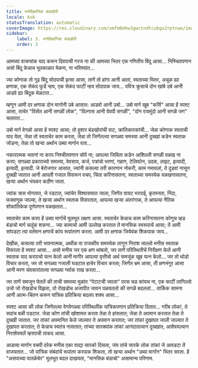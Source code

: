 ```yaml
---
title: मनोवैज्ञानिक बंडखोरी
locale: kok
statusTranslation: automatic
coverImage: https://res.cloudinary.com/xmfm6mhw3gwctndtcubgx2rptnae/image/upload/v1740468922/small_cover_tratado_de_psicologia_revolucionaria_a4c0dca4e0.webp
sidebar:
    label: 3. मनोवैज्ञानिक बंडखोरी
    order: 3
---
```

आमच्या वाचप्यांक याद करून दिवपाची गरज ना की आमच्या भितर एक गणितीय बिंदू आसा... निश्र्चितपणान असो बिंदू केन्नाच भूतकाळार मेळना, ना भविश्यांत...

ज्या कोणाक तो गूढ बिंदू सोदपाची इत्सा आसा, ताणें तो हांगा आनी आतां, स्वताच्या भितर, अचूक ह्या क्षणाक, एक सेकंद फुडें न्हय, एक सेकंद फाटीं न्हय सोदपाक जाय... पवित्र क्रुसाचे दोन खांबे उबे आनी आडवे ह्या बिंदूक मेळटात...

म्हणून आमी दर क्षणाक दोन मार्गानी उबे आसात: आडवो आनी उबो... उबो मार्ग खूब "कर्सि" आसा हें स्पश्ट आसा, ताचेर "विसेंत आनी सगळीं लोक", "विल्गास आनी येवपी सगळीं", "दॉन रायमुंदो आनी सगळें जग" चलतात...

उबो मार्ग वेगळो आसा हें स्पश्ट आसा; तो हुशार बंडखोरांची वाट, क्रांतिकारकांची... जेन्ना कोणाक स्वताची याद येता, जेन्ना तो स्वताचेर काम करता, जेन्ना तो जिणेंतल्या सगळ्या समस्या आनी दुख्खां कडेन स्वताक जोडना, तेन्ना तो खऱ्या अर्थान उब्या मार्गान वता...

नकारात्मक भावनां ना करप निश्चीतपणान सोपें ना; आपल्या जिविता कडेन आशिल्ली सगळी वळख ना करप; सगळ्या प्रकाराच्यो समस्या, वेवसाय, कर्ज, पत्रांचो भरणां, गहाण, टेलिफोन, उदक, लाइट, इत्यादी, इत्यादी, इत्यादी. जे बेरोजगार आसात, ज्यांनी कसल्या तरी कारणान नोकरी, काम गमायलां, ते दुडवां नासून दुख्खी जातात आनी आपली गजाल विसरून वचप, चिंता करिनासतना, स्वताच्या समस्येक वळखनासतना, खऱ्या अर्थान भंयकर कठीण जाता.

ज्यांक त्रास भोगतात, जे रडटात, ज्यांचेर विश्वासघात जाला, जिणेंत वायट भरपाई, कृतघ्नता, निंदा, फसवणूक जाल्या, ते खऱ्या अर्थान स्वताक विसरतात, आपल्या खऱ्या अंतरंगाक, ते आपल्या नैतिक शोकांतिकेक पूर्णपणान वळखतात...

स्वताचेर काम करप हें उब्या मार्गाचें मूलभूत लक्षण आसा. स्वताचेर केन्नाच काम करिनासतना कोणूच व्हड बंडाचो मार्ग चलूंक शकना... ज्या कामाचो आमी उल्लेख करतात तें मानसिक स्वरूपाचें आसा; तें आमी सांपडटा त्या वर्तमान क्षणाचें कांय रूपांतरण करता. आमी दर क्षणाक जियेवंक शिकपाक जाय...

देखीक, कसल्या तरी भावनात्मक, अर्थीक वा राजकीय समस्येक लागून निराश जाल्लो मनीस स्वताक विसरला हें स्पश्ट आसा... असो मनीस जर एक क्षण थांबलो, जर ताणें परिस्थितीचें निरीक्षण केलें आनी स्वताक याद करपाचो यत्न केलो आनी मागीर आपल्या वृत्तीचो अर्थ समजूंक खूब यत्न केलो... जर तो थोडो विचार करता, जर तो सगळ्या गजाली घडटात हाचेर विचार करता; जिणेंत भ्रम आसा, ती क्षणभंगूर आसा आनी मरण संवसारांतल्या सगळ्या गर्वाक राख करता...

जर ताणें समजून घेतलें की ताची समस्या मुळांत "पेटाटची ज्वाला" परस चड कांयच ना, एक फाटीं लागिल्लो उजो जो रोखडोच विझता, तो रोखडोच अजापीत जावन पळयतलो की सगळें बदललां... तार्किक सामना आनी आत्म-चिंतन करून यांत्रिक प्रतिक्रिया बदलप शक्य आसा...

स्पश्ट आसा की लोक जिणेंतल्या वेगवेगळ्या परिस्थितींक यांत्रिकपणान प्रतिक्रिया दितात... गरीब लोक!, ते सदांच बळी पडटात. जेन्ना कोण तांची खोशामत करता तेन्ना ते हांसतात; जेन्ना ते अपमान करतात तेन्ना ते दुख्खी जातात. जर तांकां अपमानित केले जाल्यार ते अपमान करतात; जर तांकां दुखापत जाली जाल्यार ते दुखापत करतात; ते केन्नाच स्वतंत्र नासतात; तांच्या सारक्यांक तांकां आनंदातल्यान दुख्खांत, आशेवयल्यान निराशेवयलें व्हरपाची ताकद आसा.

आडव्या मार्गान वचपी दरेक मनीस एका वाद्या सारको दिसता, जंय तांचे सारके लोक तांकां जे आवडटा तें वाजयतात... जो यांत्रिक संबंदांचें रूपांतर करपाक शिकता, तो खऱ्या अर्थान "उब्या मार्गान" भितर सरता. हें "असपाच्या पातळेचेर" मूलभूत बदल दाखयता, "मानसिक बंडाचो" असामान्य परिणाम.

